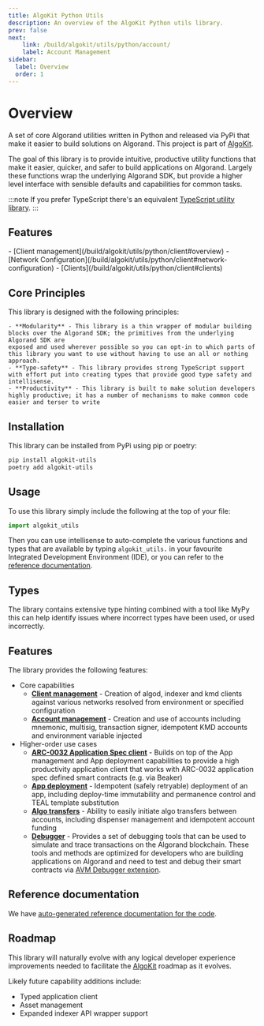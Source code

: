 ```yaml
---
title: AlgoKit Python Utils
description: An overview of the AlgoKit Python utils library.
prev: false
next:
    link: /build/algokit/utils/python/account/
    label: Account Management
sidebar:
  label: Overview
  order: 1
---
```



# Overview
A set of core Algorand utilities written in Python and released via PyPi that make it easier to build solutions on Algorand.
This project is part of [AlgoKit](https://github.com/algorandfoundation/algokit-cli).

The goal of this library is to provide intuitive, productive utility functions that make it easier, quicker, and safer to build applications on Algorand.
Largely these functions wrap the underlying Algorand SDK, but provide a higher level interface with sensible defaults and capabilities for common tasks.

:::note
If you prefer TypeScript there's an equivalent [TypeScript utility library](/build/algokit/ts/overview).
:::

## Features

<CardGrid>
  <LinkCard title="Account Management" href="/build/algokit/utils/python/account/" />
  <LinkCard title="Client Management" href="/build/algokit/utils/python/client/" />
  <LinkCard title="App Client" href="/build/algokit/utils/python/app-client/" />
  <LinkCard title="App Deployment" href="/build/algokit/utils/python/app-deploy/" />
  <LinkCard title="Algo Transfer" href="/build/algokit/utils/python/transfer/" />
  <LinkCard title="Testnet Dispenser Client" href="/build/algokit/utils/python/dispenser/" />
  <LinkCard title="Reference" href="/build/algokit/utils/python/reference/" />
  <Card title="Client Management" icon="seti:python">
    - [Client management](/build/algokit/utils/python/client#overview)
    - [Network Configuration](/build/algokit/utils/python/client#network-configuration)
    - [Clients](/build/algokit/utils/python/client#clients)
  </Card>
</CardGrid>

## Core Principles
This library is designed with the following principles:

    - **Modularity** - This library is a thin wrapper of modular building blocks over the Algorand SDK; the primitives from the underlying Algorand SDK are
    exposed and used wherever possible so you can opt-in to which parts of this library you want to use without having to use an all or nothing approach.
    - **Type-safety** - This library provides strong TypeScript support with effort put into creating types that provide good type safety and intellisense.
    - **Productivity** - This library is built to make solution developers highly productive; it has a number of mechanisms to make common code easier and terser to write

## Installation
This library can be installed from PyPi using pip or poetry:

```bash
pip install algokit-utils
poetry add algokit-utils
```
## Usage
To use this library simply include the following at the top of your file:

```python
import algokit_utils
```
Then you can use intellisense to auto-complete the various functions and types that are available by typing `algokit_utils.` in your favourite Integrated Development Environment (IDE),
or you can refer to the [reference documentation](build/algokit/utils/python/reference).

## Types
The library contains extensive type hinting combined with a tool like MyPy this can help identify issues where incorrect types have been used, or used incorrectly.

## Features
The library provides the following features:

- Core capabilities
  - [**Client management**](/build/algokit/utils/python/client) - Creation of algod, indexer and kmd clients against various networks resolved from environment or specified configuration
  - [**Account management**](/build/algokit/utils/account/) - Creation and use of accounts including mnemonic, multisig, transaction signer, idempotent KMD accounts and environment variable injected
- Higher-order use cases
  - [**ARC-0032 Application Spec client**](/build/algokit/utils/python/app-client) - Builds on top of the App management and App deployment capabilities to provide a high productivity application client that works with ARC-0032 application spec defined smart contracts (e.g. via Beaker)
  - [**App deployment**](/build/algokit/utils/python/app-deploy) - Idempotent (safely retryable) deployment of an app, including deploy-time immutability and permanence control and TEAL template substitution
  - [**Algo transfers**](/build/algokit/utils/python/transfer) - Ability to easily initiate algo transfers between accounts, including dispenser management and idempotent account funding
  - [**Debugger**](/build/algokit/utils/python/debugger) - Provides a set of debugging tools that can be used to simulate and trace transactions on the Algorand blockchain. These tools and methods are optimized for developers who are building applications on Algorand and need to test and debug their smart contracts via [AVM Debugger extension](link).

## Reference documentation
We have [auto-generated reference documentation for the code](build/algokit/utils/python/reference).

## Roadmap
This library will naturally evolve with any logical developer experience improvements needed to facilitate the [AlgoKit](https://github.com/algorandfoundation/algokit-cli) roadmap as it evolves.

Likely future capability additions include:

- Typed application client
- Asset management
- Expanded indexer API wrapper support